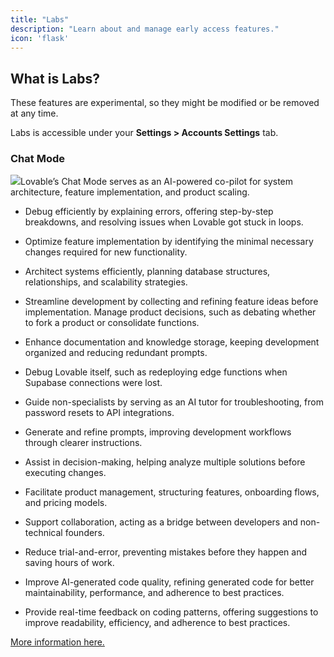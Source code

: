 ```yaml
---
title: "Labs"
description: "Learn about and manage early access features."
icon: 'flask'
---
```


## What is Labs?

These features are experimental, so they might be modified or be removed at any time.

Labs is accessible under your **Settings > Accounts Settings** tab.

### Chat Mode

![](/images/chat-mode.jpg)Lovable’s Chat Mode serves as an AI-powered co-pilot for system architecture, feature implementation, and product scaling.

* Debug efficiently by explaining errors, offering step-by-step breakdowns, and resolving issues when Lovable got stuck in loops.

* Optimize feature implementation by identifying the minimal necessary changes required for new functionality.

* Architect systems efficiently, planning database structures, relationships, and scalability strategies.

* Streamline development by collecting and refining feature ideas before implementation.
  Manage product decisions, such as debating whether to fork a product or consolidate functions.

* Enhance documentation and knowledge storage, keeping development organized and reducing redundant prompts.

* Debug Lovable itself, such as redeploying edge functions when Supabase connections were lost.

* Guide non-specialists by serving as an AI tutor for troubleshooting, from password resets to API integrations.

* Generate and refine prompts, improving development workflows through clearer instructions.

* Assist in decision-making, helping analyze multiple solutions before executing changes.

* Facilitate product management, structuring features, onboarding flows, and pricing models.

* Support collaboration, acting as a bridge between developers and non-technical founders.

* Reduce trial-and-error, preventing mistakes before they happen and saving hours of work.

* Improve AI-generated code quality, refining generated code for better maintainability, performance, and adherence to best practices.

* Provide real-time feedback on coding patterns, offering suggestions to improve readability, efficiency, and adherence to best practices.

[More information here.](https://lovable.dev/blog/2025-01-31-lovable-chat-mode-on)